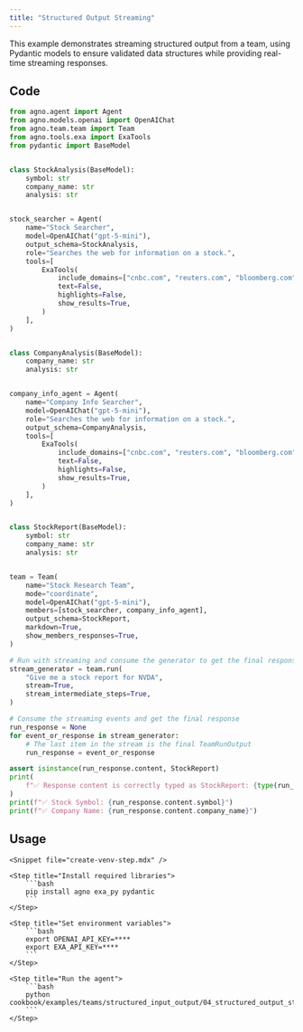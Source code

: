 ```yaml
---
title: "Structured Output Streaming"
---
```


This example demonstrates streaming structured output from a team, using Pydantic models to ensure validated data structures while providing real-time streaming responses.

## Code

```python cookbook/examples/teams/structured_input_output/04_structured_output_streaming.py
from agno.agent import Agent
from agno.models.openai import OpenAIChat
from agno.team.team import Team
from agno.tools.exa import ExaTools
from pydantic import BaseModel


class StockAnalysis(BaseModel):
    symbol: str
    company_name: str
    analysis: str


stock_searcher = Agent(
    name="Stock Searcher",
    model=OpenAIChat("gpt-5-mini"),
    output_schema=StockAnalysis,
    role="Searches the web for information on a stock.",
    tools=[
        ExaTools(
            include_domains=["cnbc.com", "reuters.com", "bloomberg.com", "wsj.com"],
            text=False,
            highlights=False,
            show_results=True,
        )
    ],
)


class CompanyAnalysis(BaseModel):
    company_name: str
    analysis: str


company_info_agent = Agent(
    name="Company Info Searcher",
    model=OpenAIChat("gpt-5-mini"),
    role="Searches the web for information on a stock.",
    output_schema=CompanyAnalysis,
    tools=[
        ExaTools(
            include_domains=["cnbc.com", "reuters.com", "bloomberg.com", "wsj.com"],
            text=False,
            highlights=False,
            show_results=True,
        )
    ],
)


class StockReport(BaseModel):
    symbol: str
    company_name: str
    analysis: str


team = Team(
    name="Stock Research Team",
    mode="coordinate",
    model=OpenAIChat("gpt-5-mini"),
    members=[stock_searcher, company_info_agent],
    output_schema=StockReport,
    markdown=True,
    show_members_responses=True,
)

# Run with streaming and consume the generator to get the final response
stream_generator = team.run(
    "Give me a stock report for NVDA",
    stream=True,
    stream_intermediate_steps=True,
)

# Consume the streaming events and get the final response
run_response = None
for event_or_response in stream_generator:
    # The last item in the stream is the final TeamRunOutput
    run_response = event_or_response

assert isinstance(run_response.content, StockReport)
print(
    f"✅ Response content is correctly typed as StockReport: {type(run_response.content)}"
)
print(f"✅ Stock Symbol: {run_response.content.symbol}")
print(f"✅ Company Name: {run_response.content.company_name}")
```

## Usage

<Steps>

    <Snippet file="create-venv-step.mdx" />

    <Step title="Install required libraries">
        ```bash
        pip install agno exa_py pydantic
        ```
    </Step>

    <Step title="Set environment variables">
        ```bash
        export OPENAI_API_KEY=****
        export EXA_API_KEY=****
        ```
    </Step>

    <Step title="Run the agent">
        ```bash
        python cookbook/examples/teams/structured_input_output/04_structured_output_streaming.py
        ```
    </Step>

</Steps>